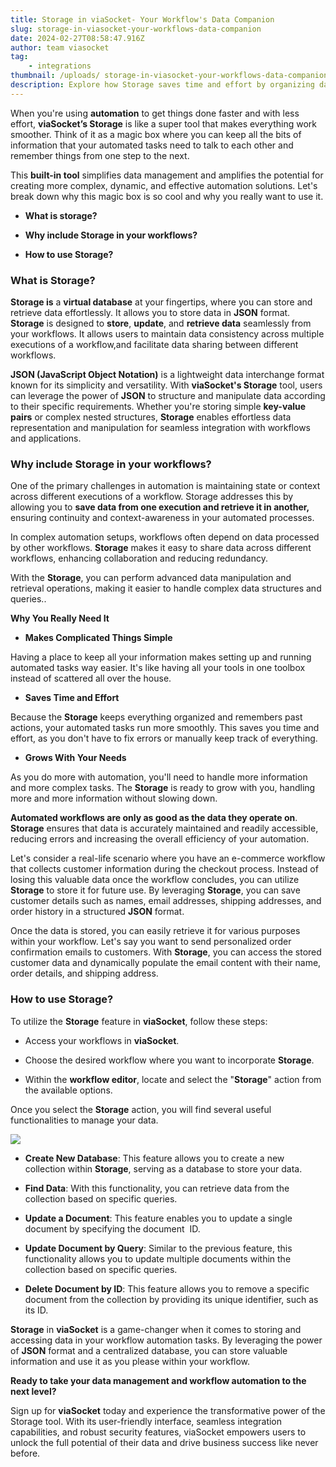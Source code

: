 ```yaml
---
title: Storage in viaSocket- Your Workflow's Data Companion
slug: storage-in-viasocket-your-workflows-data-companion
date: 2024-02-27T08:58:47.916Z
author: team viasocket
tag:
    - integrations
thumbnail: /uploads/ storage-in-viasocket-your-workflows-data-companion.jpg
description: Explore how Storage saves time and effort by organizing data and ensuring smooth execution of automated tasks. With viaSocket's intuitive interface and robust functionality, leveraging JSON format and centralized data storage has never been easier.
---
```


When you're using **automation** to get things done faster and with less effort, **viaSocket’s Storage** is like a super tool that makes everything work smoother. Think of it as a magic box where you can keep all the bits of information that your automated tasks need to talk to each other and remember things from one step to the next.

This **built-in tool** simplifies data management and amplifies the potential for creating more complex, dynamic, and effective automation solutions. Let's break down why this magic box is so cool and why you really want to use it.

-   **What is storage?**

-   **Why include Storage in your workflows?**

-   **How to use Storage?**

### What is Storage?<a id="what-is-storage"></a>

**Storage is** a **virtual database** at your fingertips, where you can store and retrieve data effortlessly. It allows you to store data in **JSON** format. **Storage** is designed to **store**, **update**, and **retrieve data** seamlessly from your workflows. It allows users to maintain data consistency across multiple executions of a workflow,and facilitate data sharing between different workflows.

**JSON (JavaScript Object Notation)** is a lightweight data interchange format known for its simplicity and versatility. With **viaSocket's Storage** tool, users can leverage the power of **JSON** to structure and manipulate data according to their specific requirements. Whether you're storing simple **key-value pairs** or complex nested structures, **Storage** enables effortless data representation and manipulation for seamless integration with workflows and applications.

### Why include Storage in your workflows?<a id="why-include-storage-in-your-workflows"></a>

One of the primary challenges in automation is maintaining state or context across different executions of a workflow. Storage addresses this by allowing you to **save data from one execution and retrieve it in another,** ensuring continuity and context-awareness in your automated processes.

In complex automation setups, workflows often depend on data processed by other workflows. **Storage** makes it easy to share data across different workflows, enhancing collaboration and reducing redundancy.

With the **Storage**, you can perform advanced data manipulation and retrieval operations, making it easier to handle complex data structures and queries..

**Why You Really Need It**

-   **Makes Complicated Things Simple**

Having a place to keep all your information makes setting up and running automated tasks way easier. It's like having all your tools in one toolbox instead of scattered all over the house.

-   **Saves Time and Effort**

Because the **Storage** keeps everything organized and remembers past actions, your automated tasks run more smoothly. This saves you time and effort, as you don't have to fix errors or manually keep track of everything.

-   **Grows With Your Needs**

As you do more with automation, you'll need to handle more information and more complex tasks. The **Storage** is ready to grow with you, handling more and more information without slowing down.

**Automated workflows are only as good as the data they operate on**. **Storage** ensures that data is accurately maintained and readily accessible, reducing errors and increasing the overall efficiency of your automation.

Let's consider a real-life scenario where you have an e-commerce workflow that collects customer information during the checkout process. Instead of losing this valuable data once the workflow concludes, you can utilize **Storage** to store it for future use. By leveraging **Storage**, you can save customer details such as names, email addresses, shipping addresses, and order history in a structured **JSON** format.

Once the data is stored, you can easily retrieve it for various purposes within your workflow. Let's say you want to send personalized order confirmation emails to customers. With **Storage**, you can access the stored customer data and dynamically populate the email content with their name, order details, and shipping address.

### How to use Storage?<a id="how-to-use-storage"></a>

To utilize the **Storage** feature in **viaSocket**, follow these steps:

-   Access your workflows in **viaSocket**.

-   Choose the desired workflow where you want to incorporate **Storage**.

-   Within the **workflow editor**, locate and select the "**Storage**" action from the available options.

Once you select the **Storage** action, you will find several useful functionalities to manage your data.

![](https://lh7-us.googleusercontent.com/hs2PBkSPntPY4S1mEY_rS6UTOK5-XpNB2iYsZzUcJvCraSi8tsd4guc44rQdpMofzuqrK4sRQQ-2B7axoZFl8Ltr-4xs5ZjXHMYtSUpsJSnQRrtS_JwidBWl1Wg1GeWgn-xF41XGmCKyn_q3MX4oRB4)

-   **Create New Database**: This feature allows you to create a new collection within **Storage**, serving as a database to store your data.

-   **Find Data**: With this functionality, you can retrieve data from the collection based on specific queries.

-   **Update a Document**: This feature enables you to update a single document by specifying the document  ID.

-   **Update Document by Query**: Similar to the previous feature, this functionality allows you to update multiple documents within the collection based on specific queries.

-   **Delete Document by ID**: This feature allows you to remove a specific document from the collection by providing its unique identifier, such as its ID.

**Storage** in **viaSocket** is a game-changer when it comes to storing and accessing data in your workflow automation tasks. By leveraging the power of **JSON** format and a centralized database, you can store valuable information and use it as you please within your workflow.

**Ready to take your data management and workflow automation to the next level?**

Sign up for **viaSocket** today and experience the transformative power of the Storage tool. With its user-friendly interface, seamless integration capabilities, and robust security features, viaSocket empowers users to unlock the full potential of their data and drive business success like never before.
